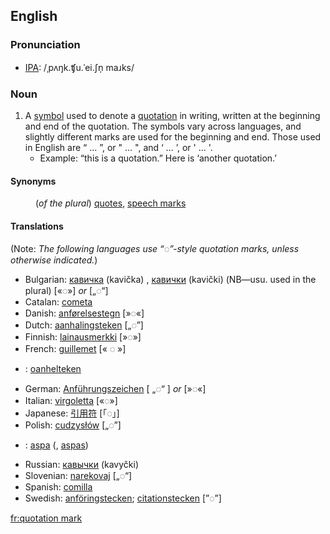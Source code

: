 {{wikipedia}}
==English==
===Pronunciation===
*[[IPA]]: /ˌpʌŋk.ʧu.ˈei.ʃn̩ maɹks/
{{Punctuation marks}}
===Noun===
#A [[symbol]] used to denote a [[quotation]] in writing, written at the beginning and end of the quotation. The symbols vary across languages, and slightly different marks are used for the beginning and end.  Those used in English are &#8220; ... &#8221;, or " ... ", and &#8216; ... &#8217;, or ' ... '.
#*Example: &#8220;this is a quotation.&#8221; Here is &#8216;another quotation.&#8217;

====Synonyms====
:(''of the plural'') [[quotes]], [[speech marks]]

====Translations====
(Note: ''The following languages use  “◌”-style quotation marks, unless otherwise indicated.'')
*Bulgarian: [[кавичка]] (kavička) {{f}}, [[кавички]] (kavički) {{pl}} (NB—usu. used in the plural) [«◌»] ''or'' [„◌“]
*Catalan: [[cometa]] {{f}}
*Danish: [[anførelsestegn]] {{n}} [»◌«]
*Dutch: [[aanhalingsteken]] {{n}} [„◌”]
*Finnish: [[lainausmerkki]] [»◌»]
*French: [[guillemet]] {{m}} [« ◌ »]
*{{fy}}: [[oanhelteken]] {{n}}
*German: [[Anführungszeichen]] {{n}} [ „◌“ ] ''or'' [»◌«]
*Italian: [[virgoletta]] {{f}} [«◌»]
*Japanese: [[引用符]] [「◌」]
*Polish: [[cudzysłów]] {{m}} [„◌”]
*{{pt}}: [[aspa]] {{f}} ({{pl}}, [[aspas]])
*Russian: [[кавычки]] (kavyčki) {{f}}{{pl}}
*Slovenian: [[narekovaj]] {{m}} [„◌“]
*Spanish: [[comilla]] {{f}}
*Swedish: [[anföringstecken]]; [[citationstecken]] [”◌”]

[[fr:quotation mark]]